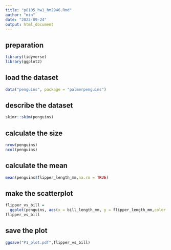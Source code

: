 ```yaml
---
title: "p8105_hw1_hm2946.Rmd"
author: "min"
date: "2022-09-24"
output: html_document
---
```

## preparation
```r
library(tidyverse)
library(ggplot2)
```

## load the dataset
```r
data("penguins", package = "palmerpenguins")
```

## describe the dataset
```r
skimr::skim(penguins)
```

## calculate the size
```r
nrow(penguins)
ncol(penguins)
```

## calculate the mean
```r
mean(penguins$flipper_length_mm,na.rm = TRUE)
```

## make the scatterplot
```r
flipper_vs_bill = 
  ggplot(penguins, aes(x = bill_length_mm, y = flipper_length_mm,color = species)) + geom_point()
flipper_vs_bill
```

## save the plot
```r
ggsave("P1_plot.pdf",flipper_vs_bill)
```

